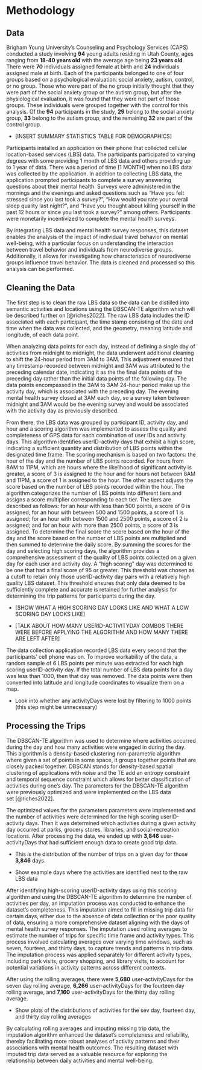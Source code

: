 # Methodology

## Data

Brigham Young University’s Counseling and Psychology Services (CAPS) conducted a study involving **94** young adults residing in Utah County, ages ranging from **18-40 years old** with the average age being **23 years old**. There were **70** individuals assigned female at birth and **24** individuals assigned male at birth. Each of the participants belonged to one of four groups based on a psychological evaluation: social anxiety, autism, control, or no group. Those who were part of the no group initially thought that they were part of the social anxiety group or the autism group, but after the physiological evaluation, it was found that they were not part of those groups. These individuals were grouped together with the control for this analysis. Of the **94** participants in the study, **29** belong to the social anxiety group, **33** belong to the autism group, and the remaining **32** are part of the control group.

-   \[INSERT SUMMARY STATISTICS TABLE FOR DEMOGRAPHICS\]

Participants installed an application on their phone that collected cellular location-based services (LBS) data. The participants participated to varying degrees with some providing 1 month of LBS data and others providing up to 1 year of data. There was a period of time \[1 MONTH\] when no LBS data was collected by the application. In addition to collecting LBS data, the application prompted participants to complete a survey answering questions about their mental health. Surveys were administered in the mornings and the evenings and asked questions such as “Have you felt stressed since you last took a survey?”, “How would you rate your overall sleep quality last night?”, and “Have you thought about killing yourself in the past 12 hours or since you last took a survey?” among others. Participants were monetarily incentivized to complete the mental health surveys. 

By integrating LBS data and mental health survey responses, this dataset enables the analysis of the impact of individual travel behavior on mental well-being, with a particular focus on understanding the interaction between travel behavior and individuals from neurodiverse groups. Additionally, it allows for investigating how characteristics of neurodiverse groups influence travel behavior. The data is cleaned and processed so this analysis can be performed.

## Cleaning the Data

The first step is to clean the raw LBS data so the data can be distilled into semantic activities and locations using the DBSCAN-TE algorithm which will be described further on [@riches2022]. The raw LBS data includes the ID associated with each participant, the time stamp consisting of the date and time when the data was collected, and the geometry, meaning latitude and longitude, of each data point. 

When analyzing data points for each day, instead of defining a single day of activities from midnight to midnight, the data underwent additional cleaning to shift the 24-hour period from 3AM to 3AM. This adjustment ensured that any timestamp recorded between midnight and 3AM was attributed to the preceding calendar date, indicating it as the the final data points of the preceding day rather than the initial data points of the following day. The data points encompassed in the 3AM to 3AM 24-hour period make up the activity day, which is associated with the preceding day. The evening mental health survey closed at 3AM each day, so a survey taken between midnight and 3AM would be the evening survey and would be associated with the activity day as previously described. 

From there, the LBS data was grouped by participant ID, activity day, and hour and a scoring algorithm was implemented to assess the quality and completeness of GPS data for each combination of user IDs and activity days. This algorithm identifies userID-activity days that exhibit a high score, indicating a sufficient quantity and distribution of LBS points within the designated time frame. The scoring mechanism is based on two factors: the hour of the day and the number of LBS points recorded. For hours from 8AM to 11PM, which are hours where the likelihood of significant activity is greater, a score of 3 is assigned to the hour and for hours not between 8AM and 11PM, a score of 1 is assigned to the hour. The other aspect adjusts the score based on the number of LBS points recorded within the hour. The algorithm categorizes the number of LBS points into different tiers and assigns a score multiplier corresponding to each tier. The tiers are described as follows: for an hour with less than 500 points, a score of 0 is assigned; for an hour with between 500 and 1500 points, a score of 1 is assigned; for an hour with between 1500 and 2500 points, a score of 2 is assigned; and for an hour with more than 2500 points, a score of 3 is assigned. To determine the final score the score based on the hour of the day and the score based on the number of LBS points are multiplied and then summed to determine the daily score. By summing the scores for the day and selecting high scoring days, the algorithm provides a comprehensive assessment of the quality of LBS points collected on a given day for each user and activity day. A “high scoring” day was determined to be one that had a final score of 95 or greater. This threshold was chosen as a cutoff to retain only those userID-activity day pairs with a relatively high quality LBS dataset. This threshold ensures that only data deemed to be sufficiently complete and accurate is retained for further analysis for determining the trip patterns for participants during the day. 

-   \[SHOW WHAT A HIGH SCORING DAY LOOKS LIKE AND WHAT A LOW SCORING DAY LOOKS LIKE\] 

-   \[TALK ABOUT HOW MANY USERID-ACTIVITYDAY COMBOS THERE WERE BEFORE APPLYING THE ALGORITHM AND HOW MANY THERE ARE LEFT AFTER\]

The data collection application recorded LBS data every second that the participants' cell phone was on. To improve workability of the data, a random sample of 6 LBS points per minute was extracted for each high scoring userID-activity day. If the total number of LBS data points for a day was less than 1000, then that day was removed. The data points were then converted into latitude and longitude coordinates to visualize them on a map.

-   Look into whether any activityDays were lost by filtering to 1000 points (this step might be unnecessary)

## Processing the Trips

The DBSCAN-TE algorithm was used to determine where activities occurred during the day and how many activities were engaged in during the day. This algorithm is a density-based clustering non-parametric algorithm where given a set of points in some space, it groups together points that are closely packed together. DBSCAN stands for density-based spatial clustering of applications with noise and the TE add an entropy constraint and temporal sequence constraint which allows for better classification of activities during one’s day. The parameters for the DBSCAN-TE algorithm were previously optimized and were implemented on the LBS data set [@riches2022]. 

The optimized values for the parameters parameters were implemented and the number of activities were determined for the high scoring userID-activity days. Then it was determined which activities during a given activity day occurred at parks, grocery stores, libraries, and social-recreation locations. After processing the data, we ended up with **3,846** user-activityDays that had sufficient enough data to create good trip data.

-   This is the distribution of the number of trips on a given day for those **3,846** days.

-   Show example days where the activities are identified next to the raw LBS data

After identifying high-scoring userID-activity days using this scoring algorithm and using the DBSCAN-TE algorithm to determine the number of activities per day, an imputation process was conducted to enhance the dataset's completeness. This imputation aimed to fill in missing trip data for certain days, either due to the absence of data collection or the poor quality of data, ensuring a more comprehensive dataset aligning with the days of mental health survey responses. The imputation used rolling averages to estimate the number of trips for specific time frame and activity types. This process involved calculating averages over varying time windows, such as seven, fourteen, and thirty days, to capture trends and patterns in trip data. The imputation process was applied separately for different activity types, including park visits, grocery shopping, and library visits, to account for potential variations in activity patterns across different contexts.

After using the rolling averages, there were **5,680** user-activityDays for the seven day rolling average, **6,266** user-activityDays for the fourteen day rolling average, and **7,160** user-activityDays for the thirty day rolling average.

-   Show plots of the distributions of activities for the sev day, fourteen day, and thirty day rolling averages

By calculating rolling averages and imputing missing trip data, the imputation algorithm enhanced the dataset's completeness and reliability, thereby facilitating more robust analyses of activity patterns and their associations with mental health outcomes. The resulting dataset with imputed trip data served as a valuable resource for exploring the relationship between daily activities and mental well-being.

